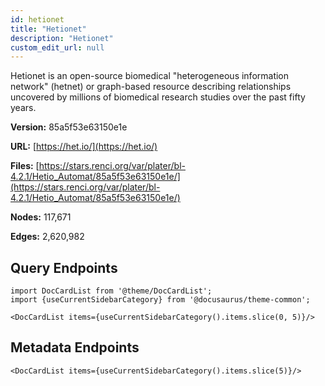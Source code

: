 ```yaml
---
id: hetionet
title: "Hetionet"
description: "Hetionet"
custom_edit_url: null
---
```





Hetionet is an open-source biomedical "heterogeneous information network" (hetnet) or graph-based resource describing relationships uncovered by millions of biomedical research studies over the past fifty years.

**Version:** 85a5f53e63150e1e

**URL:** [https://het.io/](https://het.io/)

**Files:** [https://stars.renci.org/var/plater/bl-4.2.1/Hetio_Automat/85a5f53e63150e1e/](https://stars.renci.org/var/plater/bl-4.2.1/Hetio_Automat/85a5f53e63150e1e/)

**Nodes:** 117,671

**Edges:** 2,620,982






## Query Endpoints
```mdx-code-block
import DocCardList from '@theme/DocCardList';
import {useCurrentSidebarCategory} from '@docusaurus/theme-common';

<DocCardList items={useCurrentSidebarCategory().items.slice(0, 5)}/>
```

## Metadata Endpoints    
```mdx-code-block
<DocCardList items={useCurrentSidebarCategory().items.slice(5)}/>
```
      